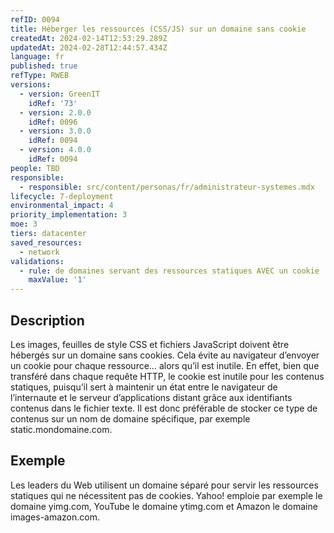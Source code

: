 ```yaml
---
refID: 0094
title: Héberger les ressources (CSS/JS) sur un domaine sans cookie
createdAt: 2024-02-14T12:53:29.289Z
updatedAt: 2024-02-28T12:44:57.434Z
language: fr
published: true
refType: RWEB
versions:
  - version: GreenIT
    idRef: '73'
  - version: 2.0.0
    idRef: 0096
  - version: 3.0.0
    idRef: 0094
  - version: 4.0.0
    idRef: 0094
people: TBD
responsible:
  - responsible: src/content/personas/fr/administrateur-systemes.mdx
lifecycle: 7-deployment
environmental_impact: 4
priority_implementation: 3
moe: 3
tiers: datacenter
saved_resources:
  - network
validations:
  - rule: de domaines servant des ressources statiques AVEC un cookie
    maxValue: '1'
---
```


## Description

Les images, feuilles de style CSS et fichiers JavaScript doivent être hébergés sur un domaine sans cookies. Cela évite au navigateur d’envoyer un cookie pour chaque ressource... alors qu’il est inutile. En effet, bien que transféré dans chaque requête HTTP, le cookie
est inutile pour les contenus statiques, puisqu’il sert à maintenir un état entre le navigateur de l’internaute et le serveur d’applications distant grâce aux identifiants contenus dans le fichier texte. Il est donc préférable de stocker ce type de contenus sur un nom de domaine spécifique, par exemple static.mondomaine.com.

## Exemple

Les leaders du Web utilisent un domaine séparé pour servir les ressources statiques qui ne nécessitent pas de cookies. Yahoo! emploie par exemple le domaine yimg.com, YouTube le domaine ytimg.com et Amazon le domaine images-amazon.com.
